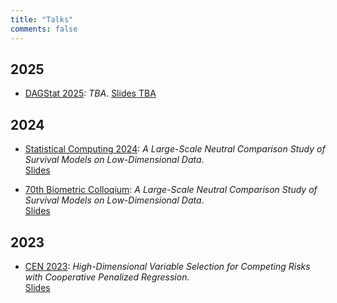 ```yaml
---
title: "Talks"
comments: false
---
```


<!--
- [venue](link): *title*. [Slides](link)
-->

## 2025

- [DAGStat 2025](https://dagstat2025.de/): *TBA*. [Slides TBA](#)

## 2024

- [Statistical Computing 2024](https://sysbio.uni-ulm.de/ocs/index.php/statcomp/statcomp2024): *A Large-Scale Neutral Comparison Study
of Survival Models on Low-Dimensional Data*.  
[Slides](https://slides.lukasburk.de/2024/07-statcomp/survbench.pdf)

- [70th Biometric Colloqium](https://www.biometrische-gesellschaft.de/termine/biometrische-kolloquien/70th-biometric-colloquium-2024-in-luebeck.html): *A Large-Scale Neutral Comparison Study
of Survival Models on Low-Dimensional Data*.  
[Slides](https://slides.lukasburk.de/2024/02-biocoll/01MAR24_Lukas_Burk.pdf)

## 2023

- [CEN 2023](https://cen2023.github.io/home/): *High-Dimensional Variable Selection
for Competing Risks with
Cooperative Penalized Regression*.  
[Slides](https://slides.lukasburk.de/2023/09-cooper/07SEP23_Lukas_Burk.pdf)
